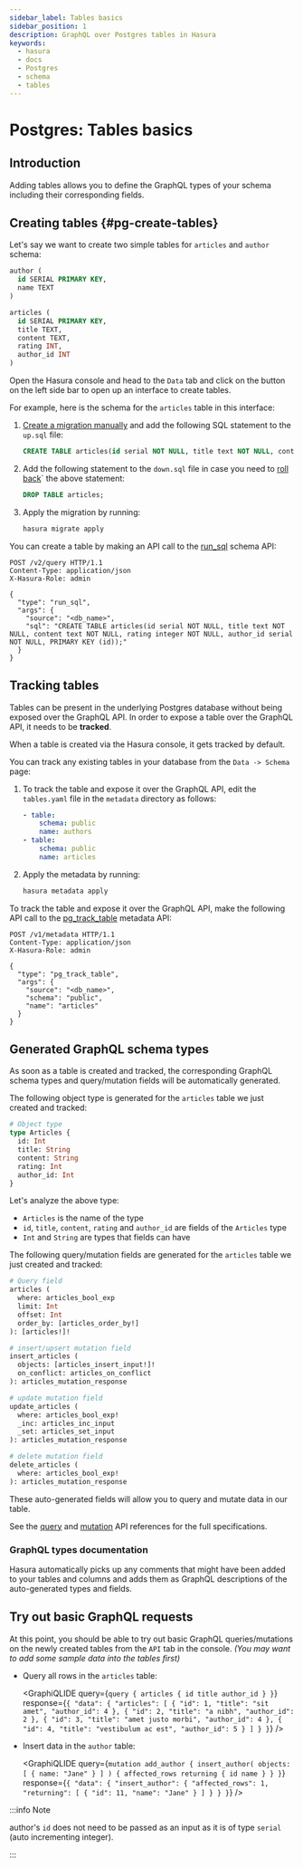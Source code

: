 ```yaml
---
sidebar_label: Tables basics
sidebar_position: 1
description: GraphQL over Postgres tables in Hasura
keywords:
  - hasura
  - docs
  - Postgres
  - schema
  - tables
---
```



# Postgres: Tables basics

## Introduction

Adding tables allows you to define the GraphQL types of your schema
including their corresponding fields.

## Creating tables {#pg-create-tables}

Let's say we want to create two simple tables for `articles` and
`author` schema:

```sql
author (
  id SERIAL PRIMARY KEY,
  name TEXT
)

articles (
  id SERIAL PRIMARY KEY,
  title TEXT,
  content TEXT,
  rating INT,
  author_id INT
)
```

<Tabs className="api-tabs">
<TabItem value="console" label="Console">

Open the Hasura console and head to the `Data` tab and click on the
button on the left side bar to open up an interface to create tables.

For example, here is the schema for the `articles` table in this
interface:

<Thumbnail
  src="/img/graphql/core/schema/create-table-graphql.png"
  alt="Schema for an article table"
/>

</TabItem>
<TabItem value="cli" label="CLI">

1.  [Create a migration manually](/migrations-metadata-seeds/manage-migrations.mdx#create-manual-migrations) and add the
    following SQL statement to the `up.sql` file:

    ```sql
    CREATE TABLE articles(id serial NOT NULL, title text NOT NULL, content text NOT NULL, rating integer NOT NULL, author_id serial NOT NULL, PRIMARY KEY (id));
    ```

2.  Add the following statement to the `down.sql` file in case you need
    to [roll back](/migrations-metadata-seeds/manage-migrations.mdx#roll-back-migrations)` the above statement:

    ```sql
    DROP TABLE articles;
    ```

3.  Apply the migration by running:

    ```bash
    hasura migrate apply
    ```

</TabItem>
<TabItem value="api" label="API">

You can create a table by making an API call to the [run_sql](/api-reference/schema-api/run-sql.mdx#schema-run-sql)
schema API:

```http
POST /v2/query HTTP/1.1
Content-Type: application/json
X-Hasura-Role: admin

{
  "type": "run_sql",
  "args": {
    "source": "<db_name>",
    "sql": "CREATE TABLE articles(id serial NOT NULL, title text NOT NULL, content text NOT NULL, rating integer NOT NULL, author_id serial NOT NULL, PRIMARY KEY (id));"
  }
}
```

</TabItem>
</Tabs>

## Tracking tables

Tables can be present in the underlying Postgres database without being
exposed over the GraphQL API. In order to expose a table over the
GraphQL API, it needs to be **tracked**.

<Tabs className="api-tabs">
<TabItem value="console" label="Console">

When a table is created via the Hasura console, it gets tracked by
default.

You can track any existing tables in your database from the
`Data -> Schema` page:

<Thumbnail
  src="/img/graphql/core/schema/schema-track-tables.png"
  alt="Track table"
/>

</TabItem>
<TabItem value="cli" label="CLI">

1.  To track the table and expose it over the GraphQL API, edit the
    `tables.yaml` file in the `metadata` directory as follows:

    ```yaml {4-6}
    - table:
        schema: public
        name: authors
    - table:
        schema: public
        name: articles
    ```

2.  Apply the metadata by running:

    ```bash
    hasura metadata apply
    ```

</TabItem>
<TabItem value="api" label="API">

To track the table and expose it over the GraphQL API, make the
following API call to the [pg_track_table](/api-reference/metadata-api/table-view.mdx#metadata-pg-track-table) metadata API:

```http
POST /v1/metadata HTTP/1.1
Content-Type: application/json
X-Hasura-Role: admin

{
  "type": "pg_track_table",
  "args": {
    "source": "<db_name>",
    "schema": "public",
    "name": "articles"
  }
}
```

</TabItem>
</Tabs>


## Generated GraphQL schema types

As soon as a table is created and tracked, the corresponding GraphQL
schema types and query/mutation fields will be automatically generated.

The following object type is generated for the `articles` table we just
created and tracked:

```graphql
# Object type
type Articles {
  id: Int
  title: String
  content: String
  rating: Int
  author_id: Int
}
```

Let's analyze the above type:

-   `Articles` is the name of the type
-   `id`, `title`, `content`, `rating` and `author_id` are fields of the
    `Articles` type
-   `Int` and `String` are types that fields can have

The following query/mutation fields are generated for the `articles`
table we just created and tracked:

```graphql
# Query field
articles (
  where: articles_bool_exp
  limit: Int
  offset: Int
  order_by: [articles_order_by!]
): [articles!]!

# insert/upsert mutation field
insert_articles (
  objects: [articles_insert_input!]!
  on_conflict: articles_on_conflict
): articles_mutation_response

# update mutation field
update_articles (
  where: articles_bool_exp!
  _inc: articles_inc_input
  _set: articles_set_input
): articles_mutation_response

# delete mutation field
delete_articles (
  where: articles_bool_exp!
): articles_mutation_response
```

These auto-generated fields will allow you to query and mutate data in
our table.

See the [query](/api-reference/graphql-api/query.mdx) and
[mutation](/api-reference/graphql-api/mutation.mdx) API references for the full
specifications.

### GraphQL types documentation

Hasura automatically picks up any comments that might have been added to
your tables and columns and adds them as GraphQL descriptions of the
auto-generated types and fields.

## Try out basic GraphQL requests

At this point, you should be able to try out basic GraphQL
queries/mutations on the newly created tables from the `API` tab in
the console. *(You may want to add some sample data into the tables
first)*

-   Query all rows in the `articles` table:

    <GraphiQLIDE
  query={`query {
      articles {
        id
        title
        author_id
      }
    }`}
    response={`{
      "data": {
        "articles": [
          {
            "id": 1,
            "title": "sit amet",
            "author_id": 4
          },
          {
            "id": 2,
            "title": "a nibh",
            "author_id": 2
          },
          {
            "id": 3,
            "title": "amet justo morbi",
            "author_id": 4
          },
          {
            "id": 4,
            "title": "vestibulum ac est",
            "author_id": 5
          }
        ]
      }
    }`}
    />

-   Insert data in the `author` table:

    <GraphiQLIDE
    query={`mutation add_author {
      insert_author(
        objects: [
          { name: "Jane" }
        ]
      ) {
          affected_rows
          returning {
            id
            name
          }
        }
    }`}
    response={`{
      "data": {
        "insert_author": {
          "affected_rows": 1,
          "returning": [
            {
              "id": 11,
              "name": "Jane"
            }
          ]
        }
      }
    }`}
    />

:::info Note

author's `id` does not need to be passed as an input as it is of type
`serial` (auto incrementing integer).

:::